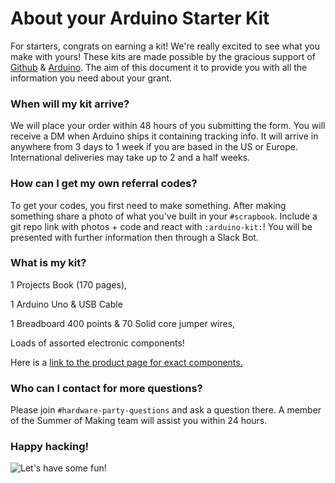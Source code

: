 
<Meta
  as={Head}
  name="Summer of Making"
  title="About your Arduino Starter Kit"
/>

<main className="container">

# About your Arduino Starter Kit

For starters, congrats on earning a kit! We're really excited to see what you make with yours!
These kits are made possible by the gracious support of [Github](https://github.com) & [Arduino](https://arduino.cc).
The aim of this document it to provide you with all the information you need about your grant.

### When will my kit arrive?

We will place your order within 48 hours of you submitting the form. You will receive a DM when Arduino ships it containing tracking info. It will arrive in anywhere from 3 days to 1 week if you are based in the US or Europe. International deliveries may take up to 2 and a half weeks. 

### How can I get my own referral codes?

To get your codes, you first need to make something. After making something share a photo of what you've built in your `#scrapbook`. Include a git repo link with photos + code and react with `:arduino-kit:`! You will be presented with further information then through a Slack Bot.

### What is my kit?

1 Projects Book (170 pages),

1 Arduino Uno & USB Cable

1 Breadboard 400 points & 70 Solid core jumper wires,

Loads of assorted electronic components!

Here is a [link to the product page for exact components.]()

### Who can I contact for more questions?

Please join `#hardware-party-questions` and ask a question there. A member of the Summer of Making team will assist you within 24 hours.

### Happy hacking!

![Let's have some fun!](https://media3.giphy.com/media/26BRHKYhKLd6PlwsM/source.gif)

</main>

<style jsx global>{`
  .container {
    max-width: 680px !important;
    font-size: 20px !important;
    line-height: 1.625;
    margin: auto;
    margin-top: 30px;
    margin-bottom: 30px;
  }

  a {
    color: var(--colors-orange);
  }
  a:hover,
  a:focus {
    text-underline-position: under;
    text-decoration-style: wavy;
  }

  h1,
  h2,
  h3,
  h4,
  h5,
  h6 {
    line-height: 1.25;
    margin-top: 1em;
    margin-bottom: 0.5em;
  }

  h1 {
    font-size: 3rem;
    margin-top: 0;
  }
  h2 {
    font-size: 2rem;
  }
  h3 {
    font-size: 1.5rem;
  }

  p,
  ol,
  ul,
  pre,
  blockquote {
    margin-top: 1em;
    margin-bottom: 1em;
  }

  small {
    color: var(--colors-muted);
  }

  code,
  pre {
    font-family: 'SF Mono', 'Roboto Mono', 'Source Code Pro', Menlo, Consolas,
      'Liberation Mono', monospace;
    background-color: beige;
    font-size: 87.5%;
    color: var(--colors-purple);
  }

  @media (prefers-color-scheme: dark) {
    code,
    pre {
      color: var(--colors-blue);
    }
  }

  pre {
    word-wrap: break-word;
    white-space: pre-wrap;
    padding: 1em;
    border-radius: 8px;
  }

  code {
    padding: 0 0.25em;
    border-radius: 0.125em;
  }
`}</style>